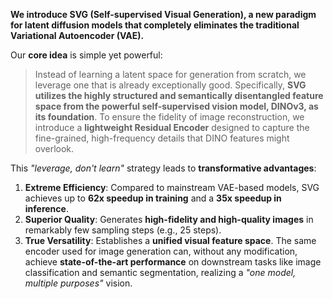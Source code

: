 **We introduce SVG (Self-supervised Visual Generation), a new paradigm for latent diffusion models that completely eliminates the traditional Variational Autoencoder (VAE).**

Our **core idea** is simple yet powerful:

> Instead of learning a latent space for generation from scratch, we leverage one that is already exceptionally good. Specifically, **SVG utilizes the highly structured and semantically disentangled feature space from the powerful self-supervised vision model, DINOv3, as its foundation**. To ensure the fidelity of image reconstruction, we introduce a **lightweight Residual Encoder** designed to capture the fine-grained, high-frequency details that DINO features might overlook.

This *"leverage, don't learn"* strategy leads to **transformative advantages**:

1. **Extreme Efficiency**: Compared to mainstream VAE-based models, SVG achieves up to **62x speedup in training** and a **35x speedup in inference**.
2. **Superior Quality**: Generates **high-fidelity and high-quality images** in remarkably few sampling steps (e.g., 25 steps).
3. **True Versatility**: Establishes a **unified visual feature space**. The same encoder used for image generation can, without any modification, achieve **state-of-the-art performance** on downstream tasks like image classification and semantic segmentation, realizing a *"one model, multiple purposes"* vision.